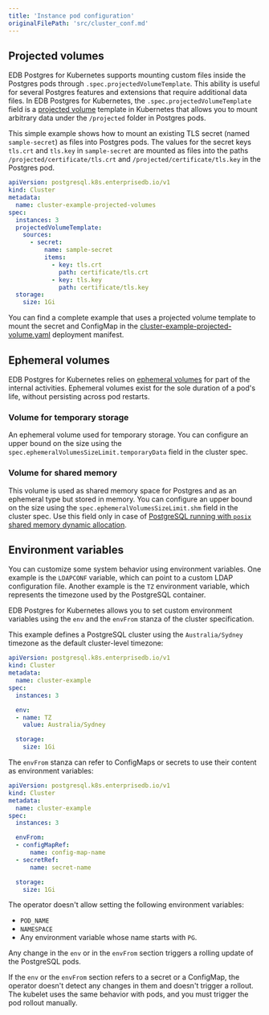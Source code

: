 ```yaml
---
title: 'Instance pod configuration'
originalFilePath: 'src/cluster_conf.md'
---
```


## Projected volumes

EDB Postgres for Kubernetes supports mounting custom files inside the Postgres pods through
`.spec.projectedVolumeTemplate`. This ability is useful for several Postgres
features and extensions that require additional data files.
In EDB Postgres for Kubernetes, the `.spec.projectedVolumeTemplate` field is a
[projected volume](https://kubernetes.io/docs/concepts/storage/projected-volumes/)
template in Kubernetes that allows you to mount arbitrary data under the
`/projected` folder in Postgres pods.

This simple example shows how to mount an existing TLS secret (named
`sample-secret`) as files into Postgres pods. The values for the secret keys
`tls.crt` and `tls.key` in `sample-secret` are mounted as files into the  paths
`/projected/certificate/tls.crt` and `/projected/certificate/tls.key` in the
Postgres pod.

```yaml
apiVersion: postgresql.k8s.enterprisedb.io/v1
kind: Cluster
metadata:
  name: cluster-example-projected-volumes
spec:
  instances: 3
  projectedVolumeTemplate:
    sources:
      - secret:
          name: sample-secret
          items:
            - key: tls.crt
              path: certificate/tls.crt
            - key: tls.key
              path: certificate/tls.key
  storage:
    size: 1Gi
```

You can find a complete example that uses a projected volume template to mount
the secret and ConfigMap in the
[cluster-example-projected-volume.yaml](../samples/cluster-example-projected-volume.yaml)
deployment manifest.

## Ephemeral volumes

EDB Postgres for Kubernetes relies on [ephemeral volumes](https://kubernetes.io/docs/concepts/storage/ephemeral-volumes/)
for part of the internal activities. Ephemeral volumes exist for the sole
duration of a pod's life, without persisting across pod restarts.

### Volume for temporary storage

An ephemeral volume used for temporary storage. You can configure an upper
bound on the size using the `spec.ephemeralVolumesSizeLimit.temporaryData`
field in the cluster spec.

### Volume for shared memory

This volume is used as shared memory space for Postgres and as an ephemeral
type but stored in memory. You can configure an upper bound on the size using
the `spec.ephemeralVolumesSizeLimit.shm` field in the cluster spec.
Use this field only in case of
[PostgreSQL running with `posix` shared memory dynamic allocation](postgresql_conf.md#dynamic-shared-memory-settings).

## Environment variables

You can customize some system behavior using environment variables. One example
is the `LDAPCONF` variable, which can point to a custom LDAP configuration
file. Another example is the `TZ` environment variable, which represents the
timezone used by the PostgreSQL container.

EDB Postgres for Kubernetes allows you to set custom environment variables using the `env`
and the `envFrom` stanza of the cluster specification.

This example defines a PostgreSQL cluster using the `Australia/Sydney`
timezone as the default cluster-level timezone:

```yaml
apiVersion: postgresql.k8s.enterprisedb.io/v1
kind: Cluster
metadata:
  name: cluster-example
spec:
  instances: 3

  env:
  - name: TZ
    value: Australia/Sydney

  storage:
    size: 1Gi
```

The `envFrom` stanza can refer to ConfigMaps or secrets to use their content as
environment variables:

```yaml
apiVersion: postgresql.k8s.enterprisedb.io/v1
kind: Cluster
metadata:
  name: cluster-example
spec:
  instances: 3

  envFrom:
  - configMapRef:
      name: config-map-name
  - secretRef:
      name: secret-name

  storage:
    size: 1Gi
```

The operator doesn't allow setting the following environment variables:

-   `POD_NAME`
-   `NAMESPACE`
-   Any environment variable whose name starts with `PG`.

Any change in the `env` or in the `envFrom` section triggers a rolling
update of the PostgreSQL pods.

If the `env` or the `envFrom` section refers to a secret or a ConfigMap, the
operator doesn't detect any changes in them and doesn't trigger a rollout. The
kubelet uses the same behavior with pods, and you must trigger the pod rollout
manually.
